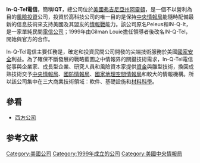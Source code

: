 {{Infobox Company
| company_name =IQT電信
| company_name_en     = In-Q-Tel
| company_logo     = 
| company_slogan   =
| vector_logo      =
| company_type     = 未上市企業
| genre            = 技術研發 風險投資
| foundation       = 1999年9月29日
| founder          = Norm Augustine<ref>[https://www.cia.gov/library/publications//inqtel/ A new partnership between the CIA and the private sector]{{dead link|date=2017年11月 |bot=InternetArchiveBot |fix-attempted=yes }}</ref>
| location         = {{USA}}[[弗吉尼亞州|弗吉尼亞州]][[阿靈頓|阿靈頓]]<ref>[http://www.iqt.org/about/careers/careers.html Careers at In-Q-Tel (address)]</ref>
| origins          =
| key_people       = Christopher Darby, [[CEO|CEO]], Various, Board of Trustees<ref>[https://www.cia.gov/library/publications//inqtel/#notes List of the Board of Trustees]{{dead link|date=2017年11月 |bot=InternetArchiveBot |fix-attempted=yes }}</ref>
| area_served      =
| industry         =
| products         = 投資
| revenue          = 
| operating_income =
| net_income       =
| num_employees    =
| parent           =
| subsid           =
| owner            =
| homepage         = http://www.iqt.org/
| footnotes        =
}}

'''In-Q-Tel電信'''，簡稱'''IQT'''，總公司位於[[美國|美國]][[弗吉尼亞州|弗吉尼亞州]][[阿靈頓|阿靈頓]]，是一個不以營利為目的[[風險投資|風險投資]]公司，投資於高科技公司的唯一目的是保持[[中央情報局|中央情報局]]能隨時配備最新的信息技術來支持美國及其盟友的[[情報戰|情報戰]]能力。該公司原名Peleus和IN-Q-It，是一家單純民間[[電信公司|電信公司]]；1999年由Gilman Louie擔任領導者後改名IN-Q-Tel，開始與官方的合作。 

In-Q-Tel電信主要任務是，確定和投資民間公司開發的尖端技術服務於美國[[國家安全|國家安全]]利益。為了確保不斷發展的戰略藍圖之中情報界的關鍵技術需求，In-Q-Tel電信從事與企業家、成長型企業、研究人員和風險資本家提供[[資金|資金]]與雛型技術，換回成熟技術交予[[中央情報局|中央情報局]]、[[國防情報局|國防情報局]]、[[國家地理空間情報局|國家地理空間情報局]]和較大的情報機構。所以該公司集中在三大商業技術領域：軟件、基礎設施和[[材料科學|材料科學]]。

==參看==
*[[西方公司|西方公司]]

==参考文献==
<div class="references-small">
<references></references>
</div>

[[Category:美國公司|Category:美國公司]]
[[Category:1999年成立的公司|Category:1999年成立的公司]]
[[Category:美國中央情報局|Category:美國中央情報局]]